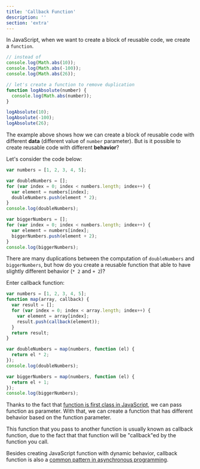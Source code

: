```yaml
---
title: 'Callback Function'
description: ''
section: 'extra'
---
```


In JavaScript, when we want to create a block of reusable code, we create a `function`.

```js live
// instead of
console.log(Math.abs(10));
console.log(Math.abs(-100));
console.log(Math.abs(26));

// let's create a function to remove duplication
function logAbsolute(number) {
  console.log(Math.abs(number));
}

logAbsolute(10);
logAbsolute(-100);
logAbsolute(26);
```

The example above shows how we can create a block of reusable code with different **data** (different value of `number` parameter). But is it possible to create reusable code with different **behavior**?

Let's consider the code below:

```js live
var numbers = [1, 2, 3, 4, 5];

var doubleNumbers = [];
for (var index = 0; index < numbers.length; index++) {
  var element = numbers[index];
  doubleNumbers.push(element * 2);
}
console.log(doubleNumbers);

var biggerNumbers = [];
for (var index = 0; index < numbers.length; index++) {
  var element = numbers[index];
  biggerNumbers.push(element + 2);
}
console.log(biggerNumbers);
```

There are many duplications between the computation of `doubleNumbers` and `biggerNumbers`, but how do you create a reusable function that able to have slightly different behavior (`* 2` and `+ 2`)?

Enter callback function:

```js live
var numbers = [1, 2, 3, 4, 5];
function map(array, callback) {
  var result = [];
  for (var index = 0; index < array.length; index++) {
    var element = array[index];
    result.push(callback(element));
  }
  return result;
}

var doubleNumbers = map(numbers, function (el) {
  return el * 2;
});
console.log(doubleNumbers);

var biggerNumbers = map(numbers, function (el) {
  return el + 1;
});
console.log(biggerNumbers);
```

Thanks to the fact that [function is first class in JavaScript](/js-the-react-parts/functional-programming#first-class-function), we can pass function as parameter. With that, we can create a function that has different behavior based on the function parameter.

This function that you pass to another function is usually known as callback function, due to the fact that that function will be "callback"ed by the function you call.

Besides creating JavaScript function with dynamic behavior, callback function is also a [common pattern in asynchronous programming](/js-the-react-parts/asynchronous-js#asynchronous-programming-with-callback).
